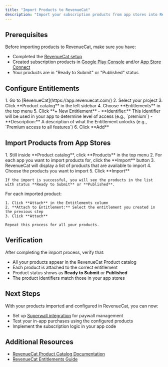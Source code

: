```yaml
---
title: "Import Products to RevenueCat"
description: "Import your subscription products from app stores into RevenueCat and configure entitlements"
---
```


## Prerequisites

Before importing products to RevenueCat, make sure you have:

- Completed the [RevenueCat setup](./revenuecat)
- Created subscription products in [Google Play Console](./android-products) and/or [App Store Connect](./ios-products)
- Your products are in "Ready to Submit" or "Published" status

## Configure Entitlements

<Steps>
  <Step title="Create New Entitlement">
    1. Go to [RevenueCat](https://app.revenuecat.com/)
    2. Select your project
    3. Click **Product catalog** in the left sidebar
    4. Choose **Entitlements** in the top menu
    5. Click **+ New Entitlement**
       - **Identifier:** This identifier will be used in your app to determine level of access (e.g., `premium`)
       - **Description:** A description of what the Entitlement unlocks (e.g., `Premium access to all features`)
    6. Click **Add**
  </Step>
</Steps>

## Import Products from App Stores

<Steps>
  <Step title="Import Products">
    1. Still inside **Product catalog**, click **Products** in the top menu
    2. For each app you want to import products for, click the **Import** button
    3. RevenueCat will display a list of products that are available to import
    4. Choose the products you want to import
    5. Click **Import**
    
    If the import is successful, you will see the products in the list with status **Ready to Submit** or **Published**.
  </Step>

  <Step title="Attach Products to Entitlements">
    For each imported product:
    
    1. Click **Attach** in the Entitlements column
    2. **Attach to Entitlement:** Select the entitlement you created in the previous step
    3. Click **Attach**
    
    Repeat this process for all your products.
  </Step>
</Steps>

## Verification

After completing the import process, verify that:

- All your products appear in the RevenueCat Product catalog
- Each product is attached to the correct entitlement
- Product status shows as **Ready to Submit** or **Published**
- The product identifiers match those in your app stores

## Next Steps

With your products imported and configured in RevenueCat, you can now:

- Set up [Superwall integration](./superwall) for paywall management
- Test your in-app purchases using the configured products
- Implement the subscription logic in your app code

## Additional Resources

- [RevenueCat Product Catalog Documentation](https://www.revenuecat.com/docs/entitlements)
- [RevenueCat Entitlements Guide](https://www.revenuecat.com/docs/getting-started/entitlements)